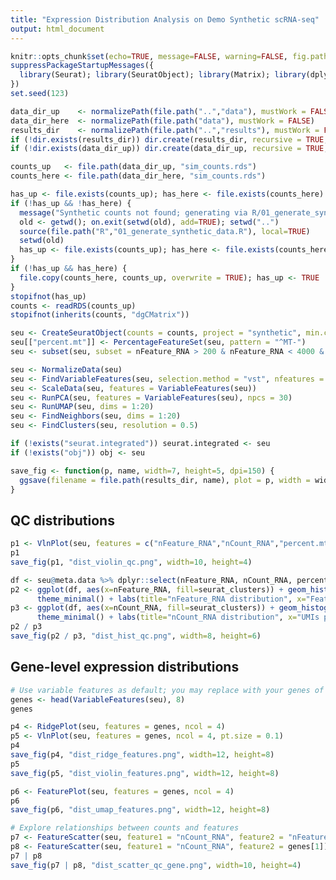 ---
title: "Expression Distribution Analysis on Demo Synthetic scRNA-seq"
output: html_document
---

```{r setup, include=FALSE}
knitr::opts_chunk$set(echo=TRUE, message=FALSE, warning=FALSE, fig.path = "figs/dist_")
suppressPackageStartupMessages({
  library(Seurat); library(SeuratObject); library(Matrix); library(dplyr); library(ggplot2); library(patchwork)
})
set.seed(123)

data_dir_up    <- normalizePath(file.path("..","data"), mustWork = FALSE)
data_dir_here  <- normalizePath(file.path("data"), mustWork = FALSE)
results_dir    <- normalizePath(file.path("..","results"), mustWork = FALSE)
if (!dir.exists(results_dir)) dir.create(results_dir, recursive = TRUE, showWarnings = FALSE)
if (!dir.exists(data_dir_up)) dir.create(data_dir_up, recursive = TRUE, showWarnings = FALSE)

counts_up   <- file.path(data_dir_up, "sim_counts.rds")
counts_here <- file.path(data_dir_here, "sim_counts.rds")

has_up <- file.exists(counts_up); has_here <- file.exists(counts_here)
if (!has_up && !has_here) {
  message("Synthetic counts not found; generating via R/01_generate_synthetic_data.R ...")
  old <- getwd(); on.exit(setwd(old), add=TRUE); setwd("..")
  source(file.path("R","01_generate_synthetic_data.R"), local=TRUE)
  setwd(old)
  has_up <- file.exists(counts_up); has_here <- file.exists(counts_here)
}
if (!has_up && has_here) {
  file.copy(counts_here, counts_up, overwrite = TRUE); has_up <- TRUE
}
stopifnot(has_up)
counts <- readRDS(counts_up)
stopifnot(inherits(counts, "dgCMatrix"))

seu <- CreateSeuratObject(counts = counts, project = "synthetic", min.cells = 3, min.features = 200)
seu[["percent.mt"]] <- PercentageFeatureSet(seu, pattern = "^MT-")
seu <- subset(seu, subset = nFeature_RNA > 200 & nFeature_RNA < 4000 & percent.mt < 20)

seu <- NormalizeData(seu)
seu <- FindVariableFeatures(seu, selection.method = "vst", nfeatures = 2000)
seu <- ScaleData(seu, features = VariableFeatures(seu))
seu <- RunPCA(seu, features = VariableFeatures(seu), npcs = 30)
seu <- RunUMAP(seu, dims = 1:20)
seu <- FindNeighbors(seu, dims = 1:20)
seu <- FindClusters(seu, resolution = 0.5)

if (!exists("seurat.integrated")) seurat.integrated <- seu
if (!exists("obj")) obj <- seu

save_fig <- function(p, name, width=7, height=5, dpi=150) {
  ggsave(filename = file.path(results_dir, name), plot = p, width = width, height = height, dpi = dpi)
}
```

## QC distributions

```{r qc-dists, fig.width=7, fig.height=4}
p1 <- VlnPlot(seu, features = c("nFeature_RNA","nCount_RNA","percent.mt"), pt.size = 0.1, ncol = 3)
p1
save_fig(p1, "dist_violin_qc.png", width=10, height=4)
```

```{r qc-hist, fig.width=7, fig.height=4}
df <- seu@meta.data %>% dplyr::select(nFeature_RNA, nCount_RNA, percent.mt, seurat_clusters)
p2 <- ggplot(df, aes(x=nFeature_RNA, fill=seurat_clusters)) + geom_histogram(bins=50, alpha=0.6, position="identity") +
      theme_minimal() + labs(title="nFeature_RNA distribution", x="Features per cell")
p3 <- ggplot(df, aes(x=nCount_RNA, fill=seurat_clusters)) + geom_histogram(bins=50, alpha=0.6, position="identity") +
      theme_minimal() + labs(title="nCount_RNA distribution", x="UMIs per cell")
p2 / p3
save_fig(p2 / p3, "dist_hist_qc.png", width=8, height=6)
```

## Gene-level expression distributions

```{r gene-list}
# Use variable features as default; you may replace with your genes of interest
genes <- head(VariableFeatures(seu), 8)
genes
```

```{r ridge-violin, fig.width=7, fig.height=4}
p4 <- RidgePlot(seu, features = genes, ncol = 4)
p5 <- VlnPlot(seu, features = genes, ncol = 4, pt.size = 0.1)
p4
save_fig(p4, "dist_ridge_features.png", width=12, height=8)
p5
save_fig(p5, "dist_violin_features.png", width=12, height=8)
```

```{r umap-feature, fig.width=7, fig.height=4}
p6 <- FeaturePlot(seu, features = genes, ncol = 4)
p6
save_fig(p6, "dist_umap_features.png", width=12, height=8)
```

```{r scatter, fig.width=7, fig.height=4}
# Explore relationships between counts and features
p7 <- FeatureScatter(seu, feature1 = "nCount_RNA", feature2 = "nFeature_RNA")
p8 <- FeatureScatter(seu, feature1 = "nCount_RNA", feature2 = genes[1])
p7 | p8
save_fig(p7 | p8, "dist_scatter_qc_gene.png", width=10, height=4)
```